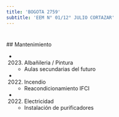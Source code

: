 ```yaml
---
title: 'BOGOTA 2759'
subtitle: 'EEM N° 01/12° JULIO CORTAZAR'
---
```


#


 ## Mantenimiento

*  (2023) Albañileria / Pintura 
    + Aulas secundarias del futuro

*  (2022) Incendio 
    + Reacondicionamiento IFCI

*  (2022) Electricidad 
    + Instalación de purificadores



